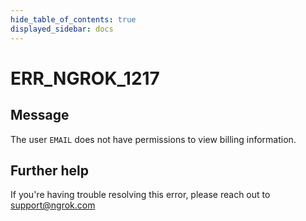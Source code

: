 ```yaml
---
hide_table_of_contents: true
displayed_sidebar: docs
---
```



# ERR_NGROK_1217

## Message

The user `EMAIL` does not have permissions to view billing information.

<ErrorDetails error="err_ngrok_1217" />

## Further help

If you're having trouble resolving this error, please reach out to [support@ngrok.com](mailto:support@ngrok.com?subject=Help%20with%20ERR_NGROK_1217)
